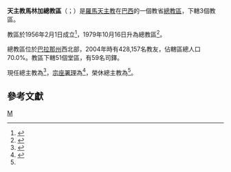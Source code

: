{{primary sources|time=2019-11-20T13:20:54+00:00}}
{{Infobox Roman Catholic diocese
|jurisdiction     = 總教區
|name             = 馬林加
|latin= Archidioecesis Maringaënsis
|border = catholic
|image = [[File:Cathedral_of_Maringá_02_2007_8712.JPG|250px]]
|caption =光榮聖母主教座堂
|location = [[巴西|巴西]]
|territory =[[巴拉那州|巴拉那州]]西北部
|population =428,157
|rite = [[罗马礼|罗马礼]]
|patron =
|province = 馬林加
|established = 1956年2月1日（教區）<br />1979年10月16日（總教區）
|cathedral = {{link-en|馬林加主教座堂|Cathedral of Maringá|光榮聖母主教座堂}}
|co-cathedral =
|leadership = 總主教
|website = [http://www.arquimaringa.org.br/ 官方網頁]
|pope = {{incumbent pope}}
|metropolitan = {{link-pt|塞味利·克拉森|Severino Clasen}}
|apostolic_admin = {{link-pt|若望·馬梅德-菲爾奧|João Mamede Filho}}
|coadjutor archbishop =
|auxiliary =
|emeritus = {{link-pt|阿努阿爾·巴蒂斯蒂|Anuar Battisti}}（榮休總主教）
}}

'''天主教馬林加總教區'''（{{lang-la|Archidioecesis Maringaënsis}}；{{lang-pt|Arquidiocese de Maringá}}）是[[羅馬天主教|羅馬天主教]]在[[巴西|巴西]]的一個教省[[總教區|總教區]]，下轄3個教區。

教區於1956年2月1日成立<ref>{{cite book |title=ACTA APOSTOLICAE SEDIS |series=II |volume=XXIII |year=1956 |publisher=Typis Polyglottis Vaticanis |pages=485-488 |url=https://www.vatican.va/archive/aas/documents/AAS-48-1956-ocr.pdf |accessdate=2020-04-21 |archiveurl=https://web.archive.org/web/20200421185405/https://www.vatican.va/archive/aas/documents/AAS-48-1956-ocr.pdf |archivedate=2020-04-21 |language=la |dead-url=no }}</ref>，1979年10月16日升為總教區<ref>{{cite web |title=MARINGAËNSIS* |url=https://w2.vatican.va/content/john-paul-ii/la/apost_constitutions/documents/hf_jp-ii_apc_19791016_maringaensis.html |publisher=Libreria Editrice Vaticana |accessdate=2019-11-20 |archiveurl=https://web.archive.org/web/20191120131955/https://w2.vatican.va/content/john-paul-ii/la/apost_constitutions/documents/hf_jp-ii_apc_19791016_maringaensis.html |archivedate=2019-11-20 |language=la |date=1979-10-16 |dead-url=no }}</ref>。

總教區位於[[巴拉那州|巴拉那州]]西北部，2004年時有428,157名教友，佔轄區總人口70.0%。教區下轄51個堂區，有59名司鐸。

現任總主教為{{link-pt|塞味利·克拉森|Severino Clasen}}<ref>{{cite press release |title=Rinunce e nomine, 01.07.2020 |url=https://press.vatican.va/content/salastampa/it/bollettino/pubblico/2020/07/01/0367/00850.html |publisher=Sala Stampa della Santa Sede |accessdate=2020-07-01 |archiveurl=https://web.archive.org/web/20200701104237/https://press.vatican.va/content/salastampa/it/bollettino/pubblico/2020/07/01/0367/00850.html |archivedate=2020-07-01 |language=it |date=2020-07-01 |dead-url=no }}</ref>，[[宗座署理|宗座署理]]為{{link-pt|若望·馬梅德-菲爾奧|João Mamede Filho}}<ref name="Vatican20191120">{{cite press release |title=Resignations and Appointments, 20.11.2019 |url=https://press.vatican.va/content/salastampa/en/bollettino/pubblico/2019/11/20/191120d.html |publisher=Holy See Press Office |accessdate=2019-11-20 |archiveurl=https://web.archive.org/web/20191120130940/https://press.vatican.va/content/salastampa/en/bollettino/pubblico/2019/11/20/191120d.html |archivedate=2019-11-20 |language=en |date=2019-11-20 |dead-url=no }}</ref>，榮休總主教為{{link-pt|阿努阿爾·巴蒂斯蒂|Anuar Battisti}}<ref name="Vatican20191120" />。

==參考文獻==
{{reflist}}

{{巴西天主教教省}}

[[Category:巴西天主教教區|M]]